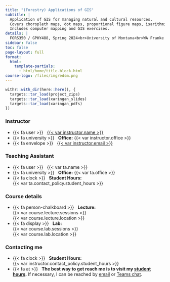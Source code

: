 ```yaml
---
title: "(Forestry) Applications of GIS"
subtitle: |
  Application of GIS for managing natural and cultural resources. 
  Covers choropleth maps, dot maps, proportional figure maps, isarithmic maps, and others. 
  Includes computer mapping and GIS exercises.
details: |
  FORS350 / GPHY488, Spring 2024<br>University of Montana<br>WA Franke College of Forestry & Conservation
sidebar: false
toc: false
page-layout: full
format:
  html:
    template-partials:
      - html/home/title-block.html
course-logo: /files/img/edsm.png
---
```


```r
withr::with_dir(here::here(), {
  targets::tar_load(project_zips)
  targets::tar_load(xaringan_slides)
  targets::tar_load(xaringan_pdfs)
})
```

::: {.home}

::: {.grid .course-details}

::: {.g-col-12 .g-col-sm-6 .g-col-md-4}
### Instructor

- {{< fa user >}} &nbsp; [{{< var instructor.name >}}]({{< var instructor.url >}})
- {{< fa university >}} &nbsp; **Office:** {{< var instructor.office >}}
- {{< fa envelope >}} &nbsp; [{{< var instructor.email >}}](mailto:{{< var instructor.email >}})

### Teaching Assistant
- {{< fa user >}} &nbsp; {{< var ta.name >}}
- {{< fa university >}} &nbsp; **Office:** {{< var ta.office >}}
- {{< fa clock >}} &nbsp; **Student Hours:**<br>{{< var ta.contact_policy.student_hours >}}
:::

::: {.g-col-12 .g-col-sm-6 .g-col-md-4}
### Course details
- {{< fa person-chalkboard >}} &nbsp; **Lecture:**<br>{{< var course.lecture.sessions >}}<br>{{< var course.lecture.location >}}
- {{< fa display >}} &nbsp; **Lab:**<br>{{< var course.lab.sessions >}}<br>{{< var course.lab.location >}}
:::



::: {.g-col-12 .g-col-md-4 .contact-policy}
### Contacting me

- {{< fa clock >}} &nbsp; **Student Hours:**<br>{{< var instructor.contact_policy.student_hours >}}
- {{< fa at >}} &nbsp; **The best way to get reach me is to visit my [student hours](/syllabus.html#sec-student-hours).** If necessary, I can be reached by [email](mailto:{{< var instructor.email >}}) or [Teams chat](https://teams.microsoft.com/l/chat/0/0?users={{< var instructor.teams >}}){target="_blank"}.
:::

:::

:::

